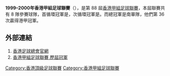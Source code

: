 '''1999–2000年香港甲組足球聯賽'''（{{lang-en|Hong Kong First Division Football League}}），是第 88 屆[[香港甲組足球聯賽|香港甲組足球聯賽]]，本屆聯賽共有 8 隊參賽球隊，首循環冠軍是{{fc|愉園}}，次循環冠軍是{{fc|南華}}。而總冠軍是南華隊，他們第 36 次贏得港甲冠軍。

== 外部連結 ==
#[https://www.hkfa.com/ 香港足球總會官網]{{Wayback|url=https://www.hkfa.com/ |date=20190103174738 }}
#[http://www.rsssf.com/tablesh/hkchamp.html 香港甲組足球聯賽 歷屆冠軍]{{Wayback|url=http://www.rsssf.com/tablesh/hkchamp.html |date=20120205190654 }}

{{港甲賽季}}

[[Category:香港頂級足球聯賽|Category:香港頂級足球聯賽]]
[[Category:香港甲組足球聯賽|Category:香港甲組足球聯賽]]


{{soccer-stub}}